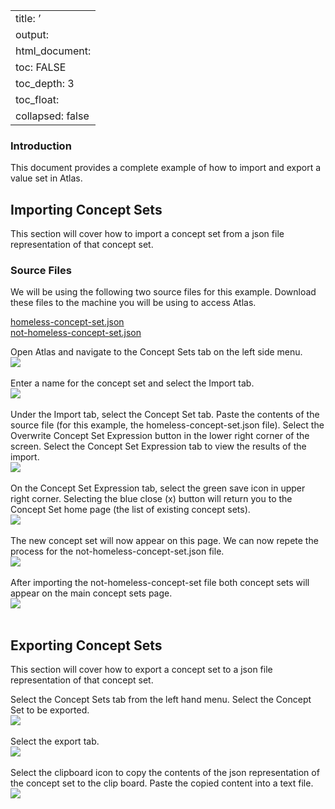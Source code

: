 <!--
*
* HOW TO: Import and Export Concept Sets
*
--> 

---
title: '<div>How to Import and Export Concept Sets in Atlas</div>'
output:
  html_document:
    toc: FALSE
    toc_depth: 3
    toc_float:
    collapsed: false
---

<!--
*
* Introduction
*
-->
<h3>Introduction</h3>
This document provides a complete example of how to import and export a value set in Atlas. 

<!--
*
* Import
*
-->
<h2>Importing Concept Sets</h2>
This section will cover how to import a concept set from a json file representation of that concept set. 

<!--
*
* Source Files
*
-->
<h3>Source Files</h3>
We will be using the following two source files for this example. 
Download these files to the machine you will be using to access Atlas. 
<p>
  <a href="./img/imp-dev/value-set/homeless-concept-set.json" download>homeless-concept-set.json</a>
  <br/>
  <a href="./img/imp-dev/value-set/not-homeless-concept-set.json" download>not-homeless-concept-set.json</a>
</p>
<p>
  Open Atlas and navigate to the Concept Sets tab on the left side menu. 
  <br/>
  <img src="./img/imp-dev/value-set/01-concept-set-page.png" />
  <br/>
  <br/>
  Enter a name for the concept set and select the Import tab. 
  <br/>
  <img src="./img/imp-dev/value-set/02-new-concept-set.png" />
  <br/>
  <br/>
  Under the Import tab, select the Concept Set tab. 
  Paste the contents of the source file (for this example, the homeless-concept-set.json file). 
  Select the Overwrite Concept Set Expression button in the lower right corner of the screen. 
  Select the Concept Set Expression tab to view the results of the import. 
  <br/>
  <img src="./img/imp-dev/value-set/03-overwrite.png" />
  <br/>
  <br/>
  On the Concept Set Expression tab, select the green save icon in upper right corner. 
  Selecting the blue close (x) button will return you to the Concept Set home page (the list of existing concept sets). 
  <br/>
  <img src="./img/imp-dev/value-set/04-save.png" />
  <br/>
  <br/>
  The new concept set will now appear on this page. 
  We can now repete the process for the not-homeless-concept-set.json file. 
  <br/>
  <img src="./img/imp-dev/value-set/05-done.png" />
  <br/>
  <br/>
  After importing the not-homeless-concept-set file both concept sets will appear on the main concept sets page. 
  <br/>
  <img src="./img/imp-dev/value-set/06-done.png" />
  <br/>
  <br/>
</p>

  <!--
  *
  * Export
  *
  -->
  <h2>Exporting Concept Sets</h2>
  <p>
    This section will cover how to export a concept set to a json file representation of that concept set. 
  </p>
  <p>
    Select the Concept Sets tab from the left hand menu. 
    Select the Concept Set to be exported. 
    <br/>
    <img src="./img/imp-dev/value-set/07-select-for-export.png" />
    <br/>
    <br/>
    Select the export tab.
    <br/>
    <img src="./img/imp-dev/value-set/08-select-export.png" />
    <br/>
    <br/>
    Select the clipboard icon to copy the contents of the json representation of the concept set to the clip board. 
    Paste the copied content into a text file. 
    <br/>
    <img src="./img/imp-dev/value-set/09-copy.png" />
    <br/>
    <br/>
  </p>



